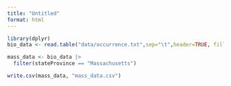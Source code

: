 ```yaml
---
title: "Untitled"
format: html
---
```


```r
library(dplyr)
bio_data <- read.table("data/occurrence.txt",sep="\t",header=TRUE, fill = TRUE, quote = "", stringsAsFactors = FALSE)
```


```r
mass_data <- bio_data |>
  filter(stateProvince == "Massachusetts")

write.csv(mass_data, "mass_data.csv")
```

